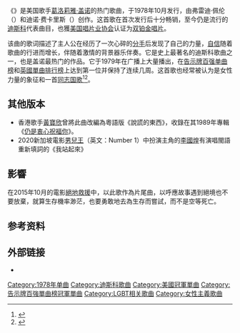 {{Infobox single <!-- See Wikipedia:WikiProject_Songs -->
| Name           = 《{{lang|en|I Will Survive}}》
| Cover          = <!-- 檔案不存在 I Will Survive Gloria Gaynor.jpg -->
| Border         = yes
| Artist         = [[葛洛莉雅·盖诺|葛洛莉雅·盖诺]]
| Album          = {{lang|en|Love Tracks}}
| A-side         =
| B-side         = 《{{lang|en|Substitute}}》、《{{lang|en|Anybody Wanna Party}}》
| Released       = 1978年10月23日
| Format         = [[黑胶唱片|7英寸、12英寸黑胶唱片]]
| Recorded       =
| Genre          = [[迪斯科|迪斯科]]
| Length         = 8:01 <small>（唱片版）</small><br>3:18 <small>（电台版）</small>
| Label          = [[宝丽多唱片|宝丽多唱片]]
| Writer         = 弗雷迪·佩伦（{{lang|en|Freddie Perren}}）<br>迪诺·费卡里斯（{{lang|en|Dino Fekaris}}）
| Producer       = 迪诺·费卡里斯
| Certification  = 双铂金<small>([[RIAA|RIAA]])</small>
| Last single    = 《{{lang|en|Let's Make a Deal}}》<br/>（1976）
| This single    = 《{{lang|en|'''I Will Survive'''}}》<br/>（1978）
| Next single    = 《{{lang|en|[[Substitute_(The_Righteous_Brothers_song)|Substitute]]}}》<br/>（1978）
}}
《{{lang|en|'''I Will Survive'''}}》是美国歌手[[葛洛莉雅·盖诺|葛洛莉雅·盖诺]]的热门歌曲，于1978年10月发行，由弗雷迪·佩伦（{{lang|en|Freddie Perren}}）和迪诺·费卡里斯（{{lang|en|Dino Fekaris}}）创作。这首歌在首次发行后十分畅销，至今仍是流行的[[迪斯科|迪斯科]]代表曲目，也獲[[美国唱片业协会|美国唱片业协会]]认证为[[RIAA认证|双铂金唱片]]。

该曲的歌词描述了主人公在经历了一次心碎的[[分手|分手]]后发现了自己的力量，[[自信|自信]]随着歌曲的行进而增长，伴随着激情的背景器乐伴奏。它是史上最著名的迪斯科歌曲之一，也是盖诺最热门的作品。它于1979年在广播上大量播出，在[[告示牌百强单曲榜|告示牌百强单曲榜]]和[[英國單曲排行榜|英國單曲排行榜]]上达到第一位并保持了连续几周。这首歌也经常被认为是女性力量的象征和一首[[同志国歌|同志国歌]]<ref name="IdentijudytySocial">{{cite web | url = http://books.google.com/books?hl=en&lr=&id=n9C-5XRGg4AC&oi=fnd&pg=PA47&dq=gay+anthem&ots=j2C-toaXy1&sig=QUF_e7vmnuHsODQhgzsJT4fV4Kk#PPA58,M1 | title = We're Not Just Lip-synching Here: Music and Collective Identity in Drag Performances | work = Identity Work in Social Movements, p. 58 | author = Elizabeth Kaminski and Verta Taylor | accessdate = 2009-04-26 | archive-date = 2016-03-02 | archive-url = https://web.archive.org/web/20160302164301/https://books.google.com/books?hl=en&lr=&id=n9C-5XRGg4AC&oi=fnd&pg=PA47&dq=gay+anthem&ots=j2C-toaXy1&sig=QUF_e7vmnuHsODQhgzsJT4fV4Kk#PPA58,M1 | dead-url = no }}</ref><ref name="PopMusic">{{cite web| url = http://journals.cambridge.org/action/displayAbstract?fromPage=online&aid=992192| title = ‘I Will Survive’: musical mappings of queer social space in a disco anthem| work = Popular Music, 26 , pp. 231–244| author = Nadine Hubbs| accessdate = 2009-04-26| archive-date = 2015-12-22| archive-url = https://web.archive.org/web/20151222075949/http://journals.cambridge.org/action/displayAbstract?fromPage=online&aid=992192| dead-url = no}}</ref>。

==其他版本==
*香港歌手[[黃寶欣|黃寶欣]]曾將此曲改編為粵語版《說謊的東西》，收錄在其1989年專輯《[[仍是衷心祝福你|仍是衷心祝福你]]》。
*2020新加坡電影[[男儿王|男兒王]]（英文：Number 1）中扮演主角的[[李國煌|李國煌]]有演唱閩語重新填詞的《我站起來》

== 影響 ==
在2015年10月的電影[[絕地救援|絕地救援]]中，以此歌作為片尾曲，以呼應故事遇到絕境也不要放棄，就算生存機率渺茫，也要勇敢地去為生存而嘗試，而不是空等死亡。

== 参考资料 ==
{{Reflist}}

== 外部链接 ==
* {{MetroLyrics song|gloria-gaynor|i-will-survive}}<!-- Licensed lyrics provider -->

{{s-start}}
{{s-ach|ach}}
{{succession box
  | before = 《[[Fly_Away_(Voyage_album)|Fly Away]]》(all cuts) by [[Voyage_(band)|Voyage]]
  | title  = 《[[告示牌|告示牌]]》 [[Hot_Dance_Club_Play|Hot Dance Club Play]] [[Number-one_dance_hits_of_1979_(USA)|number-one single]]<br>with "[[Substitute_(The_Righteous_Brothers_song)|Substitute]]", "Anybody Wanna Party?" and "I Said Yes"
  | years  = January 27, 1979 – February 10, 1979
  | after  = "[[Keep_on_Dancin'_(Gary's_Gang_song)|Keep on Dancin']]" / "Do It at the Disco" / "Let's Lovedance Tonight" by [[Gary's_Gang|Gary's Gang]]
}}{{succession box
  | before = 《[[Da_Ya_Think_I'm_Sexy?|Da Ya Think I'm Sexy?]]》[[罗德·斯图尔特|罗德·斯图尔特]]
  | title  = [[告示牌百强单曲榜|告示牌百强单曲榜]]冠军单曲
  | years  = First run: March 10, 1979 – March 17, 1979<br/>Second run: April 7, 1979
  | after  = 《[[Tragedy_(Bee_Gees_song)|Tragedy]]》 [[比吉斯|比吉斯]]
}}
{{succession box
  | before = 《[[Tragedy_(Bee_Gees_song)|Tragedy]]》[[比吉斯|比吉斯]]
  | title  = [[英国单曲排行榜|英国单曲排行榜]]
  | years  = 1979年3月17日 – 1979年4月7日
  | after  = 《[[Bright_Eyes_(Art_Garfunkel_song)|Bright Eyes]]》[[Art_Garfunkel|Art Garfunkel]]
}}
{{s-end}}

[[Category:1978年单曲|Category:1978年单曲]]
[[Category:迪斯科歌曲|Category:迪斯科歌曲]]
[[Category:美國冠軍單曲|Category:美國冠軍單曲]]
[[Category:告示牌百強單曲榜冠軍單曲|Category:告示牌百強單曲榜冠軍單曲]]
[[Category:LGBT相关歌曲|Category:LGBT相关歌曲]]
[[Category:女性主義歌曲|Category:女性主義歌曲]]